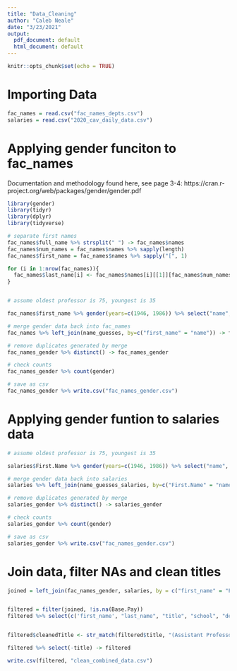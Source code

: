 ```yaml
---
title: "Data_Cleaning"
author: "Caleb Neale"
date: "3/23/2021"
output:
  pdf_document: default
  html_document: default
---
```


```r
knitr::opts_chunk$set(echo = TRUE)
```

# Importing Data
```r
fac_names = read.csv("fac_names_depts.csv")
salaries = read.csv("2020_cav_daily_data.csv")
```

# Applying gender funciton to fac_names
Documentation and methodology found here, see page 3-4:
https://cran.r-project.org/web/packages/gender/gender.pdf
```r
library(gender)
library(tidyr)
library(dplyr)
library(tidyverse)

# separate first names
fac_names$full_name %>% strsplit(" ") -> fac_names$names
fac_names$num_names = fac_names$names %>% sapply(length)
fac_names$first_name = fac_names$names %>% sapply("[", 1)

for (i in 1:nrow(fac_names)){
  fac_names$last_name[i] <- fac_names$names[i][[1]][fac_names$num_names[i]]
}


# assume oldest professor is 75, youngest is 35

fac_names$first_name %>% gender(years=c(1946, 1986)) %>% select("name", "gender") -> name_guesses

# merge gender data back into fac_names
fac_names %>% left_join(name_guesses, by=c("first_name" = "name")) -> fac_names_gender

# remove duplicates generated by merge
fac_names_gender %>% distinct() -> fac_names_gender

# check counts
fac_names_gender %>% count(gender)

# save as csv
fac_names_gender %>% write.csv("fac_names_gender.csv")

```

# Applying gender funtion to salaries data
```r

# assume oldest professor is 75, youngest is 35

salaries$First.Name %>% gender(years=c(1946, 1986)) %>% select("name", "gender") -> name_guesses_salaries

# merge gender data back into salaries
salaries %>% left_join(name_guesses_salaries, by=c("First.Name" = "name")) -> salaries_gender

# remove duplicates generated by merge
salaries_gender %>% distinct() -> salaries_gender

# check counts
salaries_gender %>% count(gender)

# save as csv
salaries_gender %>% write.csv("fac_names_gender.csv")

```
# Join data, filter NAs and clean titles 
```r
joined = left_join(fac_names_gender, salaries, by = c("first_name" = "First.Name", "last_name" = "Last.Name"))


filtered = filter(joined, !is.na(Base.Pay))
filtered %>% select(c('first_name', "last_name", "title", "school", "department", "gender", "Base.Pay")) -> filtered


filtered$cleanedTitle <- str_match(filtered$title, "(Assistant Professor)|(Associate Professor)|(^Professor)|(Lecturer)|(Senior Lecturer)|(Instructor)")

filtered %>% select(-title) -> filtered

write.csv(filtered, "clean_combined_data.csv")


```


